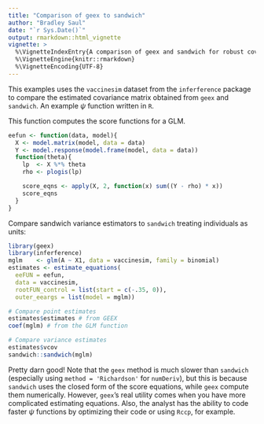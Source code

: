 ```yaml
---
title: "Comparison of geex to sandwich"
author: "Bradley Saul"
date: "`r Sys.Date()`"
output: rmarkdown::html_vignette
vignette: >
  %\VignetteIndexEntry{A comparison of geex and sandwich for robust covariance estimation}
  %\VignetteEngine{knitr::rmarkdown}
  %\VignetteEncoding{UTF-8}
---
```


This examples uses the `vaccinesim` dataset from the `inferference` package to compare the estimated covariance matrix obtained from `geex` and `sandwich`.
An example $\psi$ function written in `R`. 

This function computes the score functions for a GLM.
```r
eefun <- function(data, model){
  X <- model.matrix(model, data = data)
  Y <- model.response(model.frame(model, data = data))
  function(theta){
    lp  <- X %*% theta
    rho <- plogis(lp)

    score_eqns <- apply(X, 2, function(x) sum((Y - rho) * x))
    score_eqns
  }
}
```

Compare sandwich variance estimators to `sandwich` treating individuals as units:
```r
library(geex)
library(inferference)
mglm    <- glm(A ~ X1, data = vaccinesim, family = binomial)
estimates <- estimate_equations(
  eeFUN = eefun,
  data = vaccinesim,
  rootFUN_control = list(start = c(-.35, 0)),
  outer_eeargs = list(model = mglm))

# Compare point estimates
estimates$estimates # from GEEX
coef(mglm) # from the GLM function

# Compare variance estimates
estimates$vcov
sandwich::sandwich(mglm)
```

Pretty darn good! Note that the `geex` method is much slower than `sandwich` (especially using `method = 'Richardson'` for `numDeriv`), but this is because `sandwich` uses the closed form of the score equations, while `geex` compute them numerically. However, `geex`'s real utility comes when you have more complicated estimating equations. Also, the analyst has the ability to code faster $\psi$ functions by optimizing their code or using `Rccp`, for example. 
